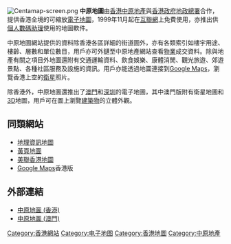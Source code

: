 {{expand|time=2011-7-2}}
[[File:Centamap-screen.png|thumb]]
'''中原地圖'''由[[香港|香港]][[中原地產|中原地產]]與[[香港政府|香港政府]][[地政總署|地政總署]]合作，提供香港全境的可縮放[[電子地圖|電子地圖]]，1999年11月起在[[互聯網|互聯網]]上免費使用，亦推出供[[個人數碼助理|個人數碼助理]]使用的地圖軟件。

中原地圖網站提供的資料除香港各區詳細的街道圖外，亦有各類索引如樓宇用途、樓齡、層數和單位數目，用戶亦可外鏈至中原地產網站查看[[物業|物業]]成交資料。除與地產有關之項目外地圖還附有交通運輸資料、飲食娛樂、康體消閒、觀光旅遊、郊遊景點、各種社區服務及設施的資訊。用戶亦能透過地圖連接到[[Google_Maps|Google Maps]]，瀏覽香港上空的[[衛星|衛星]]照片。

除香港外，中原地圖還推出了[[澳門|澳門]]和[[深圳|深圳]]的電子地圖，其中澳門版附有衛星地圖和[[3D|3D]]地圖，用戶可在圖上瀏覽[[建築物|建築物]]的立體外觀。

==同類網站==
* [[地理資訊地圖|地理資訊地圖]]
* [[黃頁地圖|黃頁地圖]]
* [[美聯香港地圖|美聯香港地圖]]
* [[Google_Maps|Google Maps]]香港版

==外部連結==
* [http://www.centamap.com/ 中原地圖 (香港)]
* [https://web.archive.org/web/20111130154123/http://www.centamap.com.mo/ 中原地圖 (澳門)]

[[Category:香港網站|Category:香港網站]]
[[Category:电子地图|Category:电子地图]]
[[Category:香港地圖|Category:香港地圖]]
[[Category:中原地產|Category:中原地產]]
